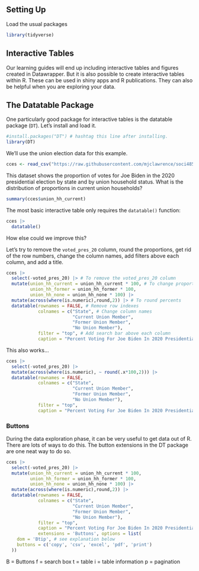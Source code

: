 ## Setting Up

Load the usual packages

```r
library(tidyverse)
```


## Interactive Tables

Our learning guides will end up including interactive tables and figures created in Datawrapper. But it is also possible to create interactive tables within R. These can be used in shiny apps and R publications. They can also be helpful when you are exploring your data.

## The Datatable Package

One particularly good package for interactive tables is the datatable package (`DT`). Let's install and load it.

```r
#install.packages("DT") # hashtag this line after installing.
library(DT)
```


We'll use the union election data for this example. 

```r
cces <- read_csv("https://raw.githubusercontent.com/mjclawrence/soci485_f22/master/data/cces_union_2020.csv")
```

This dataset shows the proportion of votes for Joe Biden in the 2020 presidential election by state and by union household status. What is the distribution of proportions in current union households?

```r
summary(cces$union_hh_current)
```

The most basic interactive table only requires the `datatable()` function:

```r
cces |> 
  datatable()
```


How else could we improve this?

Let's try to remove the `voted_pres_20` column, round the proportions, get rid of the row numbers, change the column names, add filters above each column, and add a title. 

```r
cces |> 
  select(-voted_pres_20) |> # To remove the voted_pres_20 column
  mutate(union_hh_current = union_hh_current * 100, # To change proportions to percents
         union_hh_former = union_hh_former * 100,
         union_hh_none = union_hh_none * 100) |>
  mutate(across(where(is.numeric),round,2)) |> # To round percents
  datatable(rownames = FALSE, # Remove row indexes
            colnames = c("State", # Change column names
                         "Current Union Member",
                         "Former Union Member",
                         "No Union Member"),
            filter = "top", # Add search bar above each column
            caption = "Percent Voting For Joe Biden In 2020 Presidential Election By Household Union Status And State") # Add title
```

This also works...

```r
cces |> 
  select(-voted_pres_20) |> 
  mutate(across(where(is.numeric), ~ round(.x*100,2))) |>
  datatable(rownames = FALSE,
            colnames = c("State",
                         "Current Union Member",
                         "Former Union Member",
                         "No Union Member"),
            filter = "top",
            caption = "Percent Voting For Joe Biden In 2020 Presidential Election By Household Union Status And State")
```

### Buttons

During the data exploration phase, it can be very useful to get data out of R. There are lots of ways to do this. The button extensions in the DT package are one neat way to do so.

```r
cces |> 
  select(-voted_pres_20) |> 
  mutate(union_hh_current = union_hh_current * 100,
         union_hh_former = union_hh_former * 100,
         union_hh_none = union_hh_none * 100) |>
  mutate(across(where(is.numeric),round,2)) |> 
  datatable(rownames = FALSE,
            colnames = c("State",
                         "Current Union Member",
                         "Former Union Member",
                         "No Union Member"),
            filter = "top",
            caption = "Percent Voting For Joe Biden In 2020 Presidential Election By Household Union Status And State",
            extensions = 'Buttons', options = list(
    dom = 'Btip', # see explanation below
    buttons = c('copy', 'csv', 'excel', 'pdf', 'print')
  ))
```

B = Buttons
f = search box
t = table
i = table information
p = pagination


